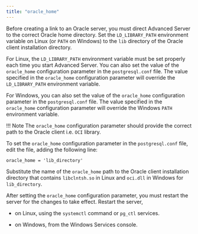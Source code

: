 ```yaml
---
title: "oracle_home"
---
```


<div id="oracle_home" class="registered_link"></div>

Before creating a link to an Oracle server, you must direct Advanced Server to the correct Oracle home directory. Set the `LD_LIBRARY_PATH` environment variable on Linux (or `PATH` on Windows) to the `lib` directory of the Oracle client installation directory.

For Linux, the `LD_LIBRARY_PATH` environment variable must be set properly each time you start Advanced Server. You can also set the value of the `oracle_home` configuration parameter in the `postgresql.conf` file. The value specified in the `oracle_home` configuration parameter will override the `LD_LIBRARY_PATH` environment variable.

For Windows, you can also set the value of the `oracle_home` configuration parameter in the `postgresql.conf` file. The value specified in the `oracle_home` configuration parameter will override the Windows `PATH` environment variable.

!!! Note
    The `oracle_home` configuration parameter should provide the correct path to the Oracle client i.e. `OCI` library.
    
To set the `oracle_home` configuration parameter in the `postgresql.conf` file, edit the file, adding the following line:

```text
oracle_home = 'lib_directory'
```

Substitute the name of the `oracle_home` path to the Oracle client installation directory that contains `libclntsh.so` in Linux and `oci.dll` in Windows for `lib_directory`.

After setting the `oracle_home` configuration parameter, you must restart the server for the changes to take effect. Restart the server,

-   on Linux, using the `systemctl` command or `pg_ctl` services.

-   on Windows, from the Windows Services console.
